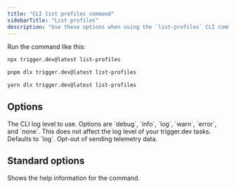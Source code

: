 ```yaml
---
title: "CLI list profiles command"
sidebarTitle: "List profiles"
description: "Use these options when using the `list-profiles` CLI command."
---
```


Run the command like this:

<CodeGroup>

```bash npm
npx trigger.dev@latest list-profiles
```

```bash pnpm
pnpm dlx trigger.dev@latest list-profiles
```

```bash yarn
yarn dlx trigger.dev@latest list-profiles
```

</CodeGroup>

## Options

<ParamField body="Log level" type="--log-level | -l">
  The CLI log level to use. Options are `debug`, `info`, `log`, `warn`, `error`, and `none`. This
  does not affect the log level of your trigger.dev tasks. Defaults to `log`.
</ParamField>

<ParamField body="Skip telemetry" type="--skip-telemetry">
  Opt-out of sending telemetry data.
</ParamField>

## Standard options

<ParamField body="Help" type="--help | -h">
  Shows the help information for the command.
</ParamField>
